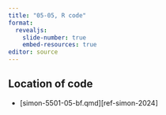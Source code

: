 ```yaml
---
title: "05-05, R code"
format: 
  revealjs:
    slide-number: true
    embed-resources: true
editor: source
---
```


## Location of code

-   [simon-5501-05-bf.qmd][ref-simon-2024]
